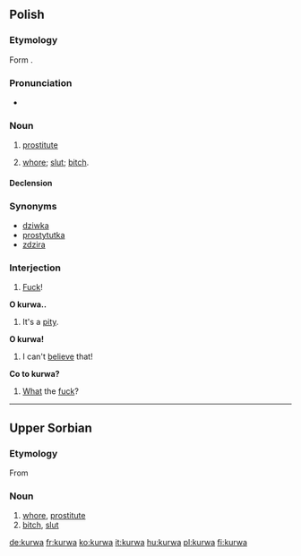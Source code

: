 {{see|kurwą}}

==Polish==

===Etymology===
Form {{proto|Slavic|kury|lang=pl}}.

===Pronunciation===
* {{IPA|[ˈkurva]|lang=pl}}

===Noun===
{{infl|pl|noun|g=f}}

# {{vulgar|lang=pl}} [[prostitute]]
# {{context|offensive|vulgar|lang=pl}} [[whore]]; [[slut]]; [[bitch]].

====Declension====
{{pl-decl-noun
|kurwa|kurwy
|kurwy|kurew
|kurwie|kurwom
|kurwę|kurwy
|kurwą|kurwami
|kurwie|kurwach
|kurwo|kurwy
}}

===Synonyms===
*[[dziwka]]
*[[prostytutka]]
*[[zdzira]]

===Interjection===
{{infl|pl|interjection}}

# [[fuck|Fuck]]!

<!--These need to be moved to the respective pages-->

'''O kurwa..'''

# It's a [[pity]].

'''O kurwa!'''

# I can't [[believe]] that!

'''Co to kurwa?'''

# [[what|What]] the [[fuck]]?

----

==Upper Sorbian==

===Etymology===
From {{proto|Slavic|kury|lang=hsb}}

===Noun===
{{infl|hsb|noun|g=f}}

# [[whore]], [[prostitute]]
# [[bitch]], [[slut]]

[[de:kurwa]]
[[fr:kurwa]]
[[ko:kurwa]]
[[it:kurwa]]
[[hu:kurwa]]
[[pl:kurwa]]
[[fi:kurwa]]